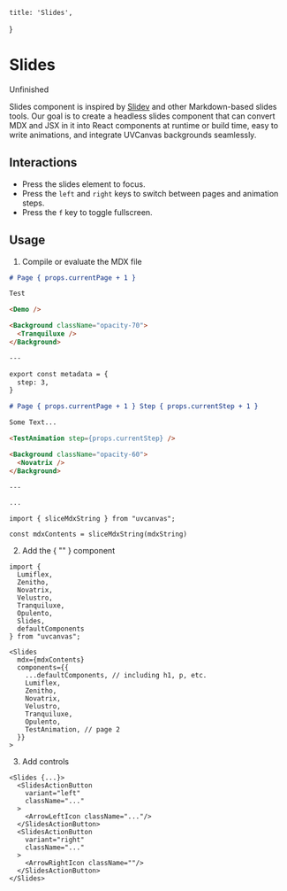     title: 'Slides',
}

# Slides

<Note>
  Unfinished
</Note>

Slides component is inspired by [Slidev](https://sli.dev/) and other Markdown-based slides tools. Our goal is to create a headless slides component that can convert MDX and JSX in it into React components at runtime or build time, easy to write animations, and integrate UVCanvas backgrounds seamlessly.

<SlidesExample />


## Interactions

- Press the slides element to focus.
- Press the `left` and `right` keys to switch between pages and animation steps.
- Press the `f` key to toggle fullscreen.


## Usage

1. Compile or evaluate the MDX file


``` md {{ title: "Raw String" }}
# Page { props.currentPage + 1 }

Test

<Demo />

<Background className="opacity-70">
  <Tranquiluxe />
</Background>

---

export const metadata = {
  step: 3,
}

# Page { props.currentPage + 1 } Step { props.currentStep + 1 }

Some Text...

<TestAnimation step={props.currentStep} />

<Background className="opacity-60">
  <Novatrix />
</Background>

---

...
```


``` tsx
import { sliceMdxString } from "uvcanvas";
```

``` tsx
const mdxContents = sliceMdxString(mdxString)
```

2. Add the { "<Slides />" } component

``` tsx
import {
  Lumiflex,
  Zenitho,
  Novatrix,
  Velustro,
  Tranquiluxe,
  Opulento,
  Slides,
  defaultComponents
} from "uvcanvas";
```

``` tsx
<Slides
  mdx={mdxContents}
  components={{
    ...defaultComponents, // including h1, p, etc.
    Lumiflex,
    Zenitho,
    Novatrix,
    Velustro,
    Tranquiluxe,
    Opulento,
    TestAnimation, // page 2
  }}
>
```

3. Add controls

``` tsx
<Slides {...}>
  <SlidesActionButton
    variant="left"
    className="..."
  >
    <ArrowLeftIcon className="..."/>
  </SlidesActionButton>
  <SlidesActionButton
    variant="right"
    className="..."
  >
    <ArrowRightIcon className=""/>
  </SlidesActionButton>
</Slides>
```

